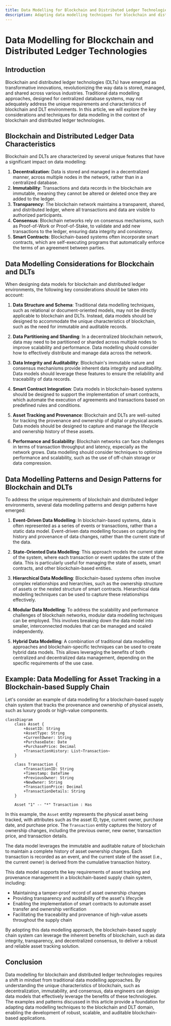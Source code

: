 ```yaml
---
title: Data Modelling for Blockchain and Distributed Ledger Technologies
description: Adapting data modelling techniques for blockchain and distributed ledger environments
---
```


# Data Modelling for Blockchain and Distributed Ledger Technologies

## Introduction

Blockchain and distributed ledger technologies (DLTs) have emerged as transformative innovations, revolutionizing the way data is stored, managed, and shared across various industries. Traditional data modelling approaches, designed for centralized database systems, may not adequately address the unique requirements and characteristics of blockchain and DLT environments. In this article, we will explore the key considerations and techniques for data modelling in the context of blockchain and distributed ledger technologies.

## Blockchain and Distributed Ledger Data Characteristics

Blockchain and DLTs are characterized by several unique features that have a significant impact on data modelling:

1. **Decentralization**: Data is stored and managed in a decentralized manner, across multiple nodes in the network, rather than in a centralized database.
2. **Immutability**: Transactions and data records in the blockchain are immutable, meaning they cannot be altered or deleted once they are added to the ledger.
3. **Transparency**: The blockchain network maintains a transparent, shared, and distributed ledger, where all transactions and data are visible to authorized participants.
4. **Consensus**: Blockchain networks rely on consensus mechanisms, such as Proof-of-Work or Proof-of-Stake, to validate and add new transactions to the ledger, ensuring data integrity and consistency.
5. **Smart Contracts**: Blockchain-based systems often incorporate smart contracts, which are self-executing programs that automatically enforce the terms of an agreement between parties.

## Data Modelling Considerations for Blockchain and DLTs

When designing data models for blockchain and distributed ledger environments, the following key considerations should be taken into account:

1. **Data Structure and Schema**: Traditional data modelling techniques, such as relational or document-oriented models, may not be directly applicable to blockchain and DLTs. Instead, data models should be designed to accommodate the unique characteristics of blockchain, such as the need for immutable and auditable records.

2. **Data Partitioning and Sharding**: In a decentralized blockchain network, data may need to be partitioned or sharded across multiple nodes to improve scalability and performance. Data modelling should consider how to effectively distribute and manage data across the network.

3. **Data Integrity and Auditability**: Blockchain's immutable nature and consensus mechanisms provide inherent data integrity and auditability. Data models should leverage these features to ensure the reliability and traceability of data records.

4. **Smart Contract Integration**: Data models in blockchain-based systems should be designed to support the implementation of smart contracts, which automate the execution of agreements and transactions based on predefined rules and conditions.

5. **Asset Tracking and Provenance**: Blockchain and DLTs are well-suited for tracking the provenance and ownership of digital or physical assets. Data models should be designed to capture and manage the lifecycle and ownership history of these assets.

6. **Performance and Scalability**: Blockchain networks can face challenges in terms of transaction throughput and latency, especially as the network grows. Data modelling should consider techniques to optimize performance and scalability, such as the use of off-chain storage or data compression.

## Data Modelling Patterns and Design Patterns for Blockchain and DLTs

To address the unique requirements of blockchain and distributed ledger environments, several data modelling patterns and design patterns have emerged:

1. **Event-Driven Data Modelling**: In blockchain-based systems, data is often represented as a series of events or transactions, rather than a static data model. Event-driven data modelling focuses on capturing the history and provenance of data changes, rather than the current state of the data.

2. **State-Oriented Data Modelling**: This approach models the current state of the system, where each transaction or event updates the state of the data. This is particularly useful for managing the state of assets, smart contracts, and other blockchain-based entities.

3. **Hierarchical Data Modelling**: Blockchain-based systems often involve complex relationships and hierarchies, such as the ownership structure of assets or the nested structure of smart contracts. Hierarchical data modelling techniques can be used to capture these relationships effectively.

4. **Modular Data Modelling**: To address the scalability and performance challenges of blockchain networks, modular data modelling techniques can be employed. This involves breaking down the data model into smaller, interconnected modules that can be managed and scaled independently.

5. **Hybrid Data Modelling**: A combination of traditional data modelling approaches and blockchain-specific techniques can be used to create hybrid data models. This allows leveraging the benefits of both centralized and decentralized data management, depending on the specific requirements of the use case.

## Example: Data Modelling for Asset Tracking in a Blockchain-based Supply Chain

Let's consider an example of data modelling for a blockchain-based supply chain system that tracks the provenance and ownership of physical assets, such as luxury goods or high-value components.

```mermaid
classDiagram
    class Asset {
        +AssetID: String
        +AssetType: String
        +CurrentOwner: String
        +PurchaseDate: Date
        +PurchasePrice: Decimal
        +TransactionHistory: List~Transaction~
    }

    class Transaction {
        +TransactionID: String
        +Timestamp: DateTime
        +PreviousOwner: String
        +NewOwner: String
        +TransactionPrice: Decimal
        +TransactionDetails: String
    }

    Asset "1" -- "*" Transaction : Has
```

In this example, the `Asset` entity represents the physical asset being tracked, with attributes such as the asset ID, type, current owner, purchase date, and purchase price. The `Transaction` entity captures the history of ownership changes, including the previous owner, new owner, transaction price, and transaction details.

The data model leverages the immutable and auditable nature of blockchain to maintain a complete history of asset ownership changes. Each transaction is recorded as an event, and the current state of the asset (i.e., the current owner) is derived from the cumulative transaction history.

This data model supports the key requirements of asset tracking and provenance management in a blockchain-based supply chain system, including:

- Maintaining a tamper-proof record of asset ownership changes
- Providing transparency and auditability of the asset's lifecycle
- Enabling the implementation of smart contracts to automate asset transfer and ownership verification
- Facilitating the traceability and provenance of high-value assets throughout the supply chain

By adopting this data modelling approach, the blockchain-based supply chain system can leverage the inherent benefits of blockchain, such as data integrity, transparency, and decentralized consensus, to deliver a robust and reliable asset tracking solution.

## Conclusion

Data modelling for blockchain and distributed ledger technologies requires a shift in mindset from traditional data modelling approaches. By understanding the unique characteristics of blockchain, such as decentralization, immutability, and consensus, data engineers can design data models that effectively leverage the benefits of these technologies. The examples and patterns discussed in this article provide a foundation for adapting data modelling techniques to the blockchain and DLT domain, enabling the development of robust, scalable, and auditable blockchain-based applications.